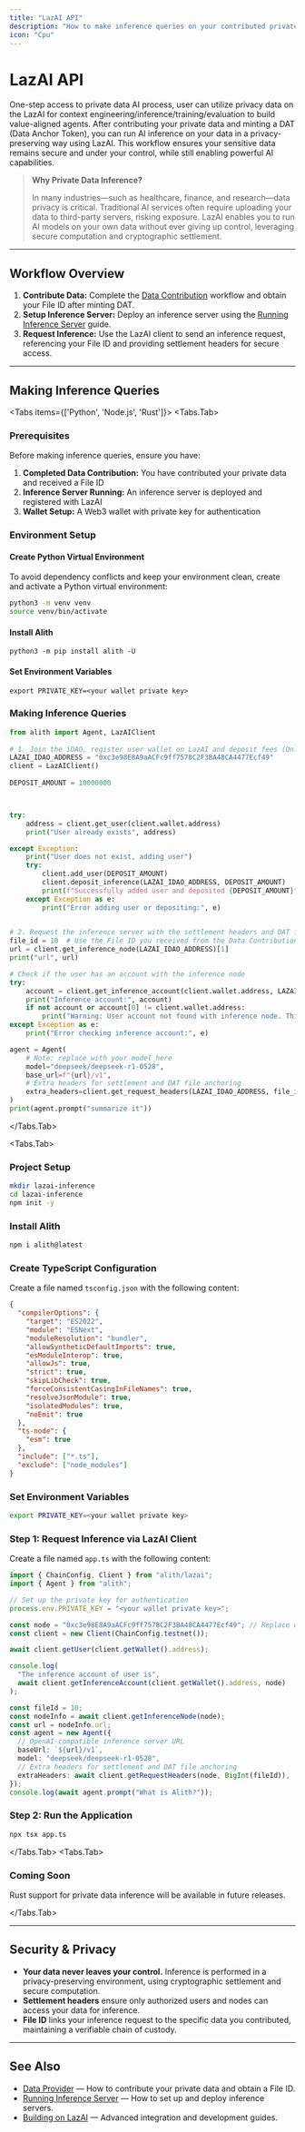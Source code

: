 ```yaml
---
title: "LazAI API"
description: "How to make inference queries on your contributed private data using LazAI."
icon: "Cpu"
---
```




# LazAI API

One-step access to private data AI process, user can utilize privacy data on the LazAI for context engineering/inference/training/evaluation to build value-aligned agents. After contributing your private data and minting a DAT (Data Anchor Token), you can run AI inference on your data in a privacy-preserving way using LazAI. This workflow ensures your sensitive data remains secure and under your control, while still enabling powerful AI capabilities.

> **Why Private Data Inference?**
>
> In many industries—such as healthcare, finance, and research—data privacy is critical. Traditional AI services often require uploading your data to third-party servers, risking exposure. LazAI enables you to run AI models on your own data without ever giving up control, leveraging secure computation and cryptographic settlement.

---

## Workflow Overview

1. **Contribute Data:** Complete the [Data Contribution](./data-provider) workflow and obtain your File ID after minting DAT.
2. **Setup Inference Server:** Deploy an inference server using the [Running Inference Server](./inference-server) guide.
3. **Request Inference:** Use the LazAI client to send an inference request, referencing your File ID and providing settlement headers for secure access.

---

## Making Inference Queries

<Tabs items={['Python', 'Node.js',  'Rust']}>
  <Tabs.Tab>

### Prerequisites

Before making inference queries, ensure you have:

1. **Completed Data Contribution:** You have contributed your private data and received a File ID
2. **Inference Server Running:** An inference server is deployed and registered with LazAI
3. **Wallet Setup:** A Web3 wallet with private key for authentication

### Environment Setup

#### Create Python Virtual Environment

To avoid dependency conflicts and keep your environment clean, create and activate a Python virtual environment:

```bash
python3 -m venv venv
source venv/bin/activate
```

#### Install Alith

```shell
python3 -m pip install alith -U
```

#### Set Environment Variables

```shell
export PRIVATE_KEY=<your wallet private key>
```

### Making Inference Queries

```python
from alith import Agent, LazAIClient
 
# 1. Join the iDAO, register user wallet on LazAI and deposit fees (Only Once)
LAZAI_IDAO_ADDRESS = "0xc3e98E8A9aACFc9ff7578C2F3BA48CA4477Ecf49" 
client = LazAIClient()
 
DEPOSIT_AMOUNT = 10000000  



try:
    address = client.get_user(client.wallet.address)
    print("User already exists", address)

except Exception:
    print("User does not exist, adding user")
    try:
        client.add_user(DEPOSIT_AMOUNT)
        client.deposit_inference(LAZAI_IDAO_ADDRESS, DEPOSIT_AMOUNT)
        print(f"Successfully added user and deposited {DEPOSIT_AMOUNT}")
    except Exception as e:
        print("Error adding user or depositing:", e)

 
# 2. Request the inference server with the settlement headers and DAT file id
file_id = 10  # Use the File ID you received from the Data Contribution step
url = client.get_inference_node(LAZAI_IDAO_ADDRESS)[1]
print("url", url)

# Check if the user has an account with the inference node
try:
    account = client.get_inference_account(client.wallet.address, LAZAI_IDAO_ADDRESS)
    print("Inference account:", account)
    if not account or account[0] != client.wallet.address:
        print("Warning: User account not found with inference node. This may cause authentication errors.")
except Exception as e:
    print("Error checking inference account:", e)

agent = Agent(
    # Note: replace with your model here
    model="deepseek/deepseek-r1-0528",
    base_url=f"{url}/v1",
    # Extra headers for settlement and DAT file anchoring
    extra_headers=client.get_request_headers(LAZAI_IDAO_ADDRESS, file_id=file_id),
)
print(agent.prompt("summarize it"))
```

  </Tabs.Tab>

  <Tabs.Tab>

### Project Setup

```bash
mkdir lazai-inference
cd lazai-inference
npm init -y
```

### Install Alith

```bash
npm i alith@latest
```

### Create TypeScript Configuration

Create a file named `tsconfig.json` with the following content:

```json
{
  "compilerOptions": {
    "target": "ES2022",
    "module": "ESNext",
    "moduleResolution": "bundler",
    "allowSyntheticDefaultImports": true,
    "esModuleInterop": true,
    "allowJs": true,
    "strict": true,
    "skipLibCheck": true,
    "forceConsistentCasingInFileNames": true,
    "resolveJsonModule": true,
    "isolatedModules": true,
    "noEmit": true
  },
  "ts-node": {
    "esm": true
  },
  "include": ["*.ts"],
  "exclude": ["node_modules"]
}
```

### Set Environment Variables

```bash
export PRIVATE_KEY=<your wallet private key>
```



### Step 1: Request Inference via LazAI Client

Create a file named `app.ts` with the following content:

```typescript
import { ChainConfig, Client } from "alith/lazai";
import { Agent } from "alith";

// Set up the private key for authentication
process.env.PRIVATE_KEY = "<your wallet private key>";

const node = "0xc3e98E8A9aACFc9ff7578C2F3BA48CA4477Ecf49"; // Replace with your own inference node address
const client = new Client(ChainConfig.testnet());

await client.getUser(client.getWallet().address);

console.log(
  "The inference account of user is",
  await client.getInferenceAccount(client.getWallet().address, node)
);

const fileId = 10;
const nodeInfo = await client.getInferenceNode(node);
const url = nodeInfo.url;
const agent = new Agent({
  // OpenAI-compatible inference server URL
  baseUrl: `${url}/v1`,
  model: "deepseek/deepseek-r1-0528",
  // Extra headers for settlement and DAT file anchoring
  extraHeaders: await client.getRequestHeaders(node, BigInt(fileId)),
});
console.log(await agent.prompt("What is Alith?"));
```

### Step 2: Run the Application

```bash
npx tsx app.ts
```

  </Tabs.Tab>
  <Tabs.Tab>

### Coming Soon

Rust support for private data inference will be available in future releases.

  </Tabs.Tab>
</Tabs>



---

## Security & Privacy

- **Your data never leaves your control.** Inference is performed in a privacy-preserving environment, using cryptographic settlement and secure computation.
- **Settlement headers** ensure only authorized users and nodes can access your data for inference.
- **File ID** links your inference request to the specific data you contributed, maintaining a verifiable chain of custody.

---

## See Also

- [Data Provider](./data-provider) — How to contribute your private data and obtain a File ID.
- [Running Inference Server](./inference-server) — How to set up and deploy inference servers.
- [Building on LazAI](./building-on-lazai) — Advanced integration and development guides. 